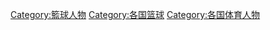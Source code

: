 {{Categories by country|nocat}}

[[Category:籃球人物|Category:籃球人物]]
[[Category:各国篮球|Category:各国篮球]]
[[Category:各国体育人物|Category:各国体育人物]]